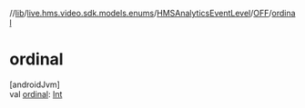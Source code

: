 //[lib](/api-reference/android/v2/home/content)/[live.hms.video.sdk.models.enums](../../index)/[HMSAnalyticsEventLevel](../index)/[OFF](index)/[ordinal](ordinal)

# ordinal

[androidJvm]\
val [ordinal](ordinal): [Int](https://kotlinlang.org/api/latest/jvm/stdlib/kotlin/-int/index.html)
